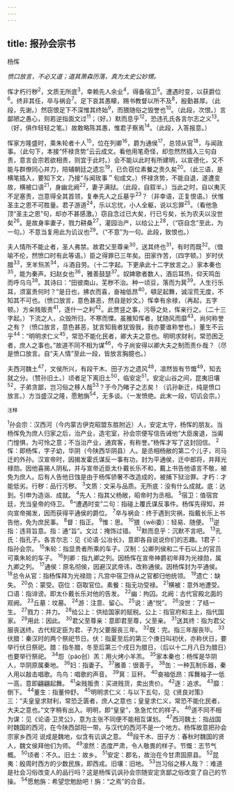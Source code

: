 ```yaml
---
---
---
```

title: 报孙会宗书
---



杨恽

*愤口放言，不必又道；道其萧森历落，真为太史公妙甥。*

恽才朽行秽<sup>2</sup>，文质无所底<sup>3</sup>，幸赖先人余业<sup>4</sup>，得备宿卫<sup>5</sup>。遭遇时变，以获爵位<sup>6</sup>。终非其任，卒与祸会<sup>7</sup>。足下哀其愚矇，赐书教督以所不及<sup>8</sup>，殷勤甚厚。（此段，先谢。）然窃恨足下不深惟其终始<sup>9</sup>，而猥随俗之毁誉也<sup>10</sup>。（此段，次恨。）言鄙陋之愚心，则若逆指面文过<sup>11</sup>；（好。）默而息乎<sup>12</sup>，恐违孔氏各言尔志之义<sup>13</sup>。（好，俱作轻轻之笔。）故敢略陈其愚，惟君子察焉<sup>14</sup>。（此段，入答报意。）

恽家方隆盛时，乘朱轮者十人<sup>15</sup>，位在列卿<sup>16</sup>，爵为通侯<sup>17</sup>，总领从官<sup>18</sup>，与闻政事。（此句下，本接“怀禄贪势”云云成文。看他用笔奇怪，却忽然然插入三句自责，意言会宗若欲相责，则宜于此时。）会不能以此时有所建明，以宣德化，又不能与群僚同心并力，陪辅朝廷之遗忘<sup>19</sup>，已负窃位素餐之责久矣<sup>20</sup>。（此三语，是横笔插入，要知下文，乃接“与闻玫事＂旬成文。）怀禄贪势，不能自退，遂遭变故，横被口语<sup>21</sup>，身幽北阙<sup>22</sup>，妻子满狱。（此段，自叙半。）当此之时，自以夷灭不足塞责，岂意得全其首领，复奉先人之丘墓乎<sup>23</sup>？（非幸语，正复恨语。）伏惟圣主之恩不可胜量。君子游道<sup>24</sup>，乐以忘忧，小人全躯，说以忘罪<sup>25</sup>。（看他急顶“圣主之恩”句，却亦不甚感激。）窃自念过已大矣，行已亏矣，长为农夫以没世矣<sup>26</sup>。是故身率妻子，戮力耕桑<sup>27</sup>，灌园治产，以给公上<sup>28</sup>，（“窃自念”至此，为一句。）不意当复用此为讥议也<sup>29</sup>。（“不意”为一句。此段，致恨也。）

夫人情所不能止者，圣人弗禁。故君父至尊亲<sup>30</sup>，送其终也<sup>31</sup>，有时而既<sup>32</sup>。（借喻不伦，然愤口时有此等语。）臣之得罪已三年矣。田家作苦，（四字顿。）岁时伏腊<sup>33</sup>，烹羊炰羔<sup>34</sup>，斗酒自劳。（十二字起。下更承此十二字放言之。）家本秦也<sup>35</sup>，能为秦声。妇赵女也<sup>36</sup>，雅善鼓瑟<sup>37</sup>。奴婢歌者数人，酒后耳热，仰天鸣缶而呼乌乌<sup>38</sup>。其诗曰：“田彼南山，芜秽不治。种一顷豆，落而为萁<sup>39</sup>。人生行乐耳，须富贵何时？”是日也，拂衣而喜，奋袖低昂<sup>40</sup>，頓足起舞，诚淫荒无度，不知其不可也。（愤口放言，意色甚恶，然自是妙文。）恽幸有余禄，（再起，五字顿。）方籴贱贩责<sup>41</sup>，逐什一之利<sup>42</sup>。此贾竖之事，污辱之处，恽亲行之。（二十三字起。）下流之人，众毁所归，不寒而慄。虽雅知恽者，犹随风而靡<sup>43</sup>，尚何称誉之有？（愤口放言，意色甚恶，犹言知我者犹毁我，我亦要谁称誉也。）董生不云乎<sup>44</sup>：“明明求仁义<sup>45</sup>，常恐不能化民者，卿大夫之意也。明明求财利，常恐困乏者，庶人之事也。”故道不同不相为谋<sup>46</sup>，今子尚安得以卿大夫之制而责仆哉？（尽是愤口放言。自“夫人情”至此一段，皆放言胸臆也。）

夫西河魏土<sup>47</sup>，文侯所兴，有段干木、田子方之遗风<sup>48</sup>，凛然皆有节慨<sup>49</sup>，知去就之分。（赞孙旧土。）顷者足下离旧土<sup>50</sup>，临安定<sup>51</sup>。安定山谷之间，昆夷旧壤<sup>52</sup>，子弟贪鄙，岂习俗之移人哉<sup>53</sup>？于今乃睹子之志矣！（讥孙新迁，纯是愤口放言。）方当盛汉之隆，愿勉旃<sup>54</sup>，无多谈。（一发愤绝。此末一段，切讥会宗。）

<sup>注释</sup>

<sup>1</sup>孙会宗：汉西河（今内蒙古伊克昭盟东胜附近）人，安定太守，杨恽的朋友。当杨恽免为庶人归家之后，治产业，造宅室，孙会宗便写信告诫他“大臣废退，当阖门惶惧，为可怜之意；不当治产业，通宾客，有称誉。”杨恽才写了这封回信。
<sup>2</sup>恽：即杨恽，字子幼，华阴（今陕西华阴县）人。是丞相杨敝的第二个儿子，司马迁的外孙。汉宣帝时，因揭发霍氏谋反一事有功，封为平通侯，迁中郎将，并拜光禄勋。因他喜揭人阴私，并与宣帝近臣太仆戴长乐不和，戴上书告他语言不敬，被免为庶人。后有人告他日蚀是由于杨恽骄奢不改造成的，被捕下狱治罪。才朽：才能低劣。行秽：品行污秽。
<sup>3</sup>文质：文采与品质。无所底：没有什么成就。底：达到。引申为造诣、成就。
<sup>4</sup>先人：指其父杨敞，昭帝时为丞相。
<sup>5</sup>宿卫：值宿宫廷，充当皇帝的侍卫。
<sup>6</sup>“遭遇时变”二句：指碰上覆氏谋反事件。杨恽先得知，并向宣帝揭发，因而获得平通侯的爵位。
<sup>7</sup>卒与祸会：终于遇到灾祸，指戴长乐上书告他，免为庶民事。
<sup>8</sup>督：指正。
<sup>9</sup>惟：思。
<sup>10</sup>猥（wěi委）：轻易、随便。
<sup>11</sup>逆指：违背旨意。指：通“旨”。文过：掩饰过错。
<sup>12</sup>默而息乎：沉默不言吧。
<sup>13</sup>孔氏：指孔子。各言尔志：见《论语·公冶长》，意即各自说说你们的志趣。1君子：指孙会宗。
<sup>15</sup>朱轮：指显贵者所乘的车子。汉制：公卿列侯和二千石以上的官员可乘朱轮的车子。
<sup>16</sup>列卿：指九卿之列。因杨恽在宣帝神爵初年拜为光禄勋，属九卿之列。
<sup>17</sup>通侯：原名彻侯，因避汉武帝讳，改称通侯。因杨恽封为平通侯。
<sup>18</sup>总令从官：指杨恽拜为光禄勋；凡宫中宿卫侍从之官都归他统领。
<sup>19</sup>遗亡：缺失。
<sup>20</sup>负：蒙受。窃位：窃取官位。素餐：指无功受禄。
<sup>21</sup>横被：意外地遭受。口语：指诽谤。即太仆戴长乐对他的告发。
<sup>22</sup>幽：拘囚。北阙：古代官殿北面的观阙。
<sup>23</sup>丘墓：坟墓。
<sup>24</sup>游：注意、留心。
<sup>25</sup>说：通“悦”。
<sup>26</sup>没世：了结一生。
<sup>27</sup>戮力：并力。
<sup>28</sup>给公上：供给国家的赋税。公上：指官府和主上，指代国家。
<sup>29</sup>用此：因此。
<sup>30</sup>君父至尊亲：意即君至尊，父至亲。
<sup>31</sup>送其终：指为君父服丧送终。古代规定臣为君、子为父要服丧三年。
<sup>32</sup>既：完。指三年服丧毕。
<sup>33</sup>伏腊：秦汉时的两个祭祀节日。伏：指夏至后的第三个庚日叫初伏，亦称伏日，要举行伏日祭祀。腊：指冬腊，冬至后第三个戌日为腊日，（后以十二月八日为腊日）也要举行祭祀。
<sup>34</sup>怨（páo创）羔：用火烤小羊羔。
<sup>35</sup>家本秦也：杨恽是华阴人，华阴原属秦地。
<sup>36</sup>妇：指妻子。
<sup>37</sup>雅善：很善于。
<sup>38</sup>缶：一种瓦制乐器，秦人用以敲击唱歌。鸟鸟：唱歌的声音。
<sup>39</sup>萁：豆秆。
<sup>40</sup>奋袖低昂：挥舞袖子一低一高，意即翩翩起舞。
<sup>41</sup>籴贱贩贵：买进贱货，卖出贵价。
<sup>42</sup>逐：追求。
<sup>43</sup>靡：倒下。
<sup>44</sup>董生：指董仲舒。
<sup>45</sup>明明求仁义：与以下五句，见《贤良对策》三：“夫皇皇求财利，常恐乏匮者，庶人之意也；皇皇求仁义，常恐不能化民者，大夫之意也。”文字稍有出入。明明，即“皇皇”，急急忙忙的样子。
<sup>46</sup>道不同不相为谋：见《论语·卫灵公》，意为主张不同便不能相互谋划。
<sup>47</sup>西河魏土：指战国时魏国的西河，在今陕西郃阳一带。与汉代的西河不是一个地方。杨恽故意把孙会宗家乡西河
说成是魏地，似含有讥讽之意。
<sup>48</sup>段干木、田子方：春秋时魏国的贤人，魏文侯拜他们为师。
<sup>49</sup>凛然：态度严肃，令人敬畏的样子。节慨：志节气概。
<sup>50</sup>顷者：不久。旧土：故乡。
<sup>51</sup>安定：郡名，故治在今甘肃固原县。
<sup>52</sup>昆夷：殷周时西方的少数民族，即西戎。旧壤：旧地。
<sup>53</sup>岂习俗之移人哉？：难道是社会习俗改变人的品行吗？这是杨恽讥讽孙会宗随安定贪鄙之俗改变了自己的节操。
<sup>54</sup>愿勉旃：希望您勉励吧！旃：“之焉”的合音。